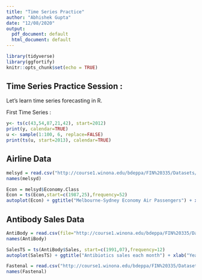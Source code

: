 ```yaml
---
title: "Time Series Practice"
author: "Abhishek Gupta"
date: "12/08/2020"
output:
  pdf_document: default
  html_document: default
---
```


```r
library(tidyverse)
library(ggfortify)
knitr::opts_chunk$set(echo = TRUE)
```

## Time Series Practice Session :
Let's learn time series forecasting in R.

First Time Series :
```r
y<- ts(c(43,54,87,21,42), start=2012)
print(y, calendar=TRUE)
u <- sample(1:100, 6, replace=FALSE)
print(ts(u, start=2013), calendar=TRUE)

```
## Airline Data
```r
melsyd = read.csv("http://course1.winona.edu/bdeppa/FIN%20335/Datasets/MelSyd.csv")
names(melsyd)
```
```r
Econ = melsyd$Economy.Class
Econ = ts(Econ,start=c(1987,25),frequency=52)
autoplot(Econ) + ggtitle("Melbourne-Sydney Economy Air Passengers") + xlab("Year") + ylab("Thousands of Passengers") 
```
## Antibody Sales Data
```r
AntiBody = read.csv(file="http://course1.winona.edu/bdeppa/FIN%20335/Datasets/AntibioticSales.csv")
names(AntiBody)
```
```r
SalesTS = ts(AntiBody$Sales, start=c(1991,07),frequency=12)
autoplot(SalesTS) + ggtitle("Antibiotics sales each month") + xlab("Year") + ylab("Sales")
```

```r
Fastenal = read.csv("http://course1.winona.edu/bdeppa/FIN%20335/Datasets/Fastenal%20Sales%20(2004-2013).csv")
names(Fastenal)
```

